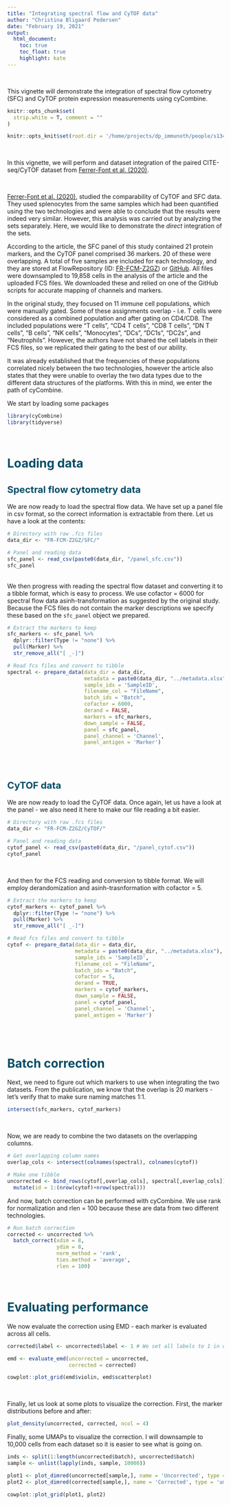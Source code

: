 ```yaml
---
title: "Integrating spectral flow and CyTOF data"
author: "Christina Bligaard Pedersen"
date: "February 19, 2021"
output: 
  html_document:
    toc: true
    toc_float: true
    highlight: kate
---
```

<style type="text/css">

h1.title {
  color: #004d66;
}
h4.author {
  font-style: italic;
  font-size: 18px;
  color: #008cba;
}
h4.date {
  font-style: italic;
  font-size: 16px;
  color: #008cba;
}
h1 { /* Header 1 */
  color: #004d66;
  font-size: 28px;
}
h2 { /* Header 2 */
  color: #004d66;
  font-size: 22px;
}
h3 { /* Header 3 */
  color: #004d66;
  font-size: 16px;
}
pre code, pre, code {
  white-space: pre !important;
  overflow-x: scroll !important;
  word-break: keep-all !important;
  word-wrap: initial !important;
}
</style>


<br>

This vignette will demonstrate the integration of spectral flow cytometry (SFC) and CyTOF protein expression measurements using cyCombine.

```r
knitr::opts_chunk$set(
  strip.white = T, comment = ""
)

knitr::opts_knit$set(root.dir = '/home/projects/dp_immunoth/people/s134891/cycombine/flow_cytof/')

```

<br>

In this vignette, we will perform and dataset integration of the paired CITE-seq/CyTOF dataset from [Ferrer-Font et al. (2020)](https://doi.org/10.1002/cyto.a.24016).

<br>

[Ferrer-Font et al. (2020)](https://doi.org/10.1002/cyto.a.24016), studied the comparability of CyTOF and SFC data. They used splenocytes from the same samples which had been quantified using the two technologies and were able to conclude that the results were indeed very similar. However, this analysis was carried out by analyzing the sets separately. Here, we would like to demonstrate the *direct* integration of the sets.

According to the article, the SFC panel of this study contained 21 protein markers, and the CyTOF panel comprised 36 markers. 20 of these were overlapping. A total of five samples are included for each technology, and they are stored at FlowRepository (ID: [FR-FCM-Z2GZ](https://flowrepository.org/id/FR-FCM-Z2GZ)) or [GitHub](https://github.com/SameOldSamOld/CyTOFAuroraComparison). All files were downsampled to 19,858 cells in the analysis of the article and the uploaded FCS files. We downloaded these and relied on one of the GitHub scripts for accurate mapping of channels and markers.


In the original study, they focused on 11 immune cell populations, which were manually gated. Some of these assignments overlap - i.e. T cells were considered as a combined population and after gating on CD4/CD8. The included populations were "T cells", "CD4 T cells", "CD8 T cells", "DN T cells", "B cells", "NK cells", "Monocytes", "DCs", "DC1s", "DC2s", and "Neutrophils". However, the authors have not shared the cell labels in their FCS files, so we replicated their gating to the best of our ability. 

It was already established that the frequencies of these populations correlated nicely between the two technologies, however the article also states that they were unable to overlay the two data types due to the different data structures of the platforms. With this in mind, we enter the path of cyCombine.


We start by loading some packages

```r
library(cyCombine)
library(tidyverse)

```


<br>


# Loading data
## Spectral flow cytometry data
We are now ready to load the spectral flow data. We have set up a panel file in csv format, so the correct information is extractable from there. Let us have a look at the contents:

```r
# Directory with raw .fcs files
data_dir <- "FR-FCM-Z2GZ/SFC/"

# Panel and reading data
sfc_panel <- read_csv(paste0(data_dir, "/panel_sfc.csv"))
sfc_panel

```

<br>
We then progress with reading the spectral flow dataset and converting it to a tibble format, which is easy to process. We use cofactor = 6000 for spectral flow data asinh-transformation as suggested by the original study. Because the FCS files do not contain the marker descriptions we specify these based on the `sfc_panel` object we prepared.

```r
# Extract the markers to keep
sfc_markers <- sfc_panel %>% 
  dplyr::filter(Type != "none") %>% 
  pull(Marker) %>% 
  str_remove_all("[ _-]")

# Read fcs files and convert to tibble
spectral <- prepare_data(data_dir = data_dir,
                         metadata = paste0(data_dir, "../metadata.xlsx"),
                         sample_ids = 'SampleID',
                         filename_col = "FileName",
                         batch_ids = "Batch",
                         cofactor = 6000,
                         derand = FALSE,
                         markers = sfc_markers,
                         down_sample = FALSE,
                         panel = sfc_panel,
                         panel_channel = 'Channel',
                         panel_antigen = 'Marker')

```


<br><br>



## CyTOF data
We are now ready to load the CyTOF data. Once again, let us have a look at the panel - we also need it here to make our file reading a bit easier.

```r
# Directory with raw .fcs files
data_dir <- "FR-FCM-Z2GZ/CyTOF/"

# Panel and reading data
cytof_panel <- read_csv(paste0(data_dir, "/panel_cytof.csv"))
cytof_panel

```

<br>

And then for the FCS reading and conversion to tibble format. We will employ derandomization and asinh-trasnformation with cofactor = 5.

```r
# Extract the markers to keep
cytof_markers <- cytof_panel %>% 
  dplyr::filter(Type != "none") %>% 
  pull(Marker) %>% 
  str_remove_all("[ _-]")

# Read fcs files and convert to tibble
cytof <- prepare_data(data_dir = data_dir,
                      metadata = paste0(data_dir, "../metadata.xlsx"),
                      sample_ids = 'SampleID',
                      filename_col = "FileName",
                      batch_ids = "Batch",
                      cofactor = 5,
                      derand = TRUE,
                      markers = cytof_markers,
                      down_sample = FALSE,
                      panel = cytof_panel,
                      panel_channel = 'Channel',
                      panel_antigen = 'Marker')

```



<br><br>


# Batch correction

Next, we need to figure out which markers to use when integrating the two datasets. From the publication, we know that the overlap is 20 markers - let's verify that to make sure naming matches 1:1.

```r
intersect(sfc_markers, cytof_markers)

```

<br>

Now, we are ready to combine the two datasets on the overlapping columns.

```r
# Get overlapping column names
overlap_cols <- intersect(colnames(spectral), colnames(cytof))

# Make one tibble
uncorrected <- bind_rows(cytof[,overlap_cols], spectral[,overlap_cols]) %>%
  mutate(id = 1:(nrow(cytof)+nrow(spectral)))

```

And now, batch correction can be performed with cyCombine. We use rank for normalization and rlen = 100 because these are data from two different technologies.

```r
# Run batch correction 
corrected <- uncorrected %>%
  batch_correct(xdim = 8,
                ydim = 8,
                norm_method = 'rank',
                ties.method = 'average',
                rlen = 100)

```

<br>


# Evaluating performance

We now evaluate the correction using EMD - each marker is evaluated across all cells.

```r
corrected$label <- uncorrected$label <- 1 # We set all labels to 1 in order to evaluate globally

emd <- evaluate_emd(uncorrected = uncorrected,
                    corrected = corrected)

cowplot::plot_grid(emd$violin, emd$scatterplot)

```
<br>


Finally, let us look at some plots to visualize the correction. First, the marker distributions before and after:

```r
plot_density(uncorrected, corrected, ncol = 4)

```

Finally, some UMAPs to visualize the correction. I will downsample to 10,000 cells from each dataset so it is easier to see what is going on.

```r

inds <- split(1:length(uncorrected$batch), uncorrected$batch)
sample <- unlist(lapply(inds, sample, 10000))

plot1 <- plot_dimred(uncorrected[sample,], name = 'Uncorrected', type = 'umap')
plot2 <- plot_dimred(corrected[sample,], name = 'Corrected', type = 'umap')

cowplot::plot_grid(plot1, plot2)

```



<!-- <br><br> -->

<!-- ## Distinct datasets -->

<!-- First, let us present the two datasets we will integrate: -->

<!-- As an example of spectral flow cytometry data, we will use the dataset from [Park et al. (2020)](https://doi.org/10.1002/cyto.a.24213). The data is based on healthy donor PBMCs, and contains four samples, which were frozen and thawed, stained with 40 different antibodies in one panel, and analysed using a 5-laser full spectrum flow cytometer (Cytek Biosciences Aurora). We downloaded these from FlowRepository (ID: FR-FCM-Z2QV) and pre-gated to live single cells in FlowJo version 10 (Tree Star Inc). Singlets and non-debris were identified using forward and side-scatter. Dead cells were excluded using live/dead stains. Data from these gates were then exported in FCS format. -->

<!-- For the CyTOF data, we use the data from a single healthy donor processed at the Human Immune Monitoring Center, Stanford. The sample was derived from FlowRepository https://flowrepository.org/id/FR-FCM-ZYAJ and pre-gated to live intact singlets. The data was subsequently manually gated to populations of interest.  -->



<!-- We start by loading some packages- -->

<!-- ```{r libraries 2, results = 'hide', warning=FALSE, message=FALSE, eval=F} -->
<!-- library(cyCombine) -->
<!-- library(tidyverse) -->

<!-- ``` -->


<!-- <br> -->


<!-- #### Loading data -->
<!-- ##### Spectral flow cytometry data -->
<!-- We are now ready to load the spectral flow data. We have set up a panel file in csv format, so the correct information is extractable from there. Let us have a look at the contents: -->

<!-- ```{r loading spectral flow data 1_2, paged.print = T, message=F, warning=F} -->
<!-- # Directory with raw .fcs files -->
<!-- data_dir <- "Park_et_al_2020_Live+/" -->

<!-- # Panel and reading data -->
<!-- sfc_panel <- read_csv(paste0(data_dir, "/panel_Park2020.csv")) -->
<!-- sfc_panel -->

<!-- ``` -->

<!-- <br> -->
<!-- We then progress with reading the spectral flow dataset and converting it to a tibble format, which is easy to process. We use cofactor = 6000 for spectral flow data asinh-transformation. This looks reasonable in terms of separating negative and positive peaks in the data, and it was further recommended by [Ferrer-Font et al. (2020)](https://doi.org/10.1002/cyto.a.24016). -->


<!-- ```{r loading spectral flow data 2_2} -->
<!-- sfc_markers <- sfc_panel %>%  -->
<!--   filter(Type != "none") %>%  -->
<!--   pull(Marker) %>%  -->
<!--   str_remove_all("[ _-]") -->

<!-- spectral <- prepare_data(data_dir = data_dir, -->
<!--                          metadata = paste0(data_dir, "/Spectral samples cohort.xlsx"), -->
<!--                          filename_col = "FCS_name", -->
<!--                          batch_ids = "Batch", -->
<!--                          condition = "Set", -->
<!--                          cofactor = 6000, -->
<!--                          derand = FALSE, -->
<!--                          markers = sfc_markers, -->
<!--                          down_sample = FALSE) -->

<!-- ``` -->

<!-- <br> -->


<!-- ##### Mass cytometry data -->
<!-- Then it is time to read the CyTOF data. In this case, it's already in a tibble format - but refer to `prepare_data` as shown above, for this. -->

<!-- ```{r cytof read 2} -->
<!-- ### Get HIMC cytof data for one sample -->
<!-- load('Sample001_pregated.Rdata') -->

<!-- ``` -->


<!-- <br> -->


<!-- #### Processing datasets - batch correction -->

<!-- Next, we need to figure out which markers to use when integrating the two datasets.  -->
<!-- Here, it is important to keep a couple of things in mind.  -->

<!-- First, be careful with protein names - i.e. CD197 and CCR7 are actually the same protein, but each name is relatively commonly used. Make sure to correct the column names in either set, so it matches the other, i.e. using `colnames(cytof)[colnames(cytof)=='CD197'] <- 'CCR7'`. In this example, there are a total of 26 overlapping markers between the two datasets.  -->

<!-- ```{r overlapping markers 2} -->
<!-- colnames(cytof)[colnames(cytof)=='CD197'] <- 'CCR7' -->
<!-- colnames(cytof)[colnames(cytof)=='CD8a'] <- 'CD8' -->

<!-- cytof_markers <- get_markers(cytof) -->
<!-- intersect(sfc_markers, cytof_markers) -->

<!-- ``` -->

<!-- <br> -->

<!-- Now, we are ready to combine the two datasets on the overlapping columns. -->

<!-- ```{r combine sets 2} -->
<!-- # Get overlapping column names -->
<!-- overlap_cols <- intersect(colnames(spectral), colnames(cytof)) -->

<!-- # Make one tibble -->
<!-- uncorrected <- bind_rows(cytof[,overlap_cols], spectral[,overlap_cols]) %>% -->
<!--   mutate(id = 1:(nrow(cytof)+nrow(spectral))) -->

<!-- ``` -->

<!-- And now, batch correction can be performed with cyCombine. -->

<!-- ```{r batch correction 2, message=FALSE, warning=FALSE, error=FALSE, results='hide'} -->
<!-- # Run batch correction -->
<!-- corrected <- uncorrected %>% -->
<!--   batch_correct(xdim = 8, -->
<!--                 ydim = 8, -->
<!--                 norm_method = 'rank', -->
<!--                 ties.method = 'average', -->
<!--                 rlen = 100) -->

<!-- ``` -->

<!-- <br> -->


<!-- #### Evaluating performance -->

<!-- We now evaluate the correction using EMD - each marker is evaluated across all cells. -->

<!-- ```{r global emd 2, message=FALSE, fig.height=6, fig.width=12} -->
<!-- corrected$label <- uncorrected$label <- 1 # We set all labels to 1 in order to evaluate globally -->

<!-- emd <- evaluate_emd(uncorrected = uncorrected, -->
<!--                     corrected = corrected) -->

<!-- cowplot::plot_grid(emd$violin, emd$scatterplot) -->

<!-- ``` -->
<!-- <br> -->


<!-- Finally, let us look at some plots to visualize the correction. First, the marker distributions before and after: -->

<!-- ```{r density plot 2, message=FALSE, fig.height=16, fig.width=16} -->
<!-- plot_density(uncorrected, corrected, ncol = 4) -->

<!-- ``` -->

<!-- Finally, some UMAPs to visualize the correction. I will downsample to 10,000 cells from each dataset so it is easier to see what is going on. -->

<!-- ```{r umaps 2, fig.height=8, fig.width=16} -->

<!-- inds <- split(1:length(uncorrected$batch), uncorrected$batch) -->
<!-- sample <- unlist(lapply(inds, sample, 10000)) -->

<!-- plot1 <- plot_dimred(uncorrected[sample,], name = 'Uncorrected', type = 'umap') -->
<!-- plot2 <- plot_dimred(corrected[sample,], name = 'Corrected', type = 'umap') -->

<!-- cowplot::plot_grid(plot1, plot2) -->

<!-- ``` -->

<!-- <br> -->

<!-- #### Imputing non-overlapping markers -->

<!-- Now, we could say that the integration is done. We have an strong idea about which cells belong in the same populations across the two technologies. But we may really curious about the non-overlapping channels. E.g. let us have a brief look on the immunoglobulins (IgD, IgM, IgG). All of these are measured in the spectral flow dataset - only IgD is included in the CyTOF data. These three proteins should also be found only among the B-cells (CD19+/CD20+). This should be true even after imputation. -->

<!-- We will impute all the markers missing in either dataset first. -->

<!-- ```{r imputing markers 2} -->
<!-- # Get the dataset-unique markers -->
<!-- spectral_unique <- sfc_markers[!sfc_markers %in% overlap_cols] -->
<!-- cytof_unique <- cytof_markers[!cytof_markers %in% overlap_cols] -->


<!-- # Add non-overlapping markers back to corrected data frames -->
<!-- cytof_corrected <- bind_cols(corrected[corrected$batch == 'CyTOF',], cytof[,cytof_unique]) -->
<!-- spectral_corrected <- bind_cols(corrected[corrected$batch == 'Spectral',], spectral[,spectral_unique]) -->


<!-- # Imputation for whole panels -->
<!-- imputed <- impute_across_panels(dataset1 = cytof_corrected,  -->
<!--                                 dataset2 = spectral_corrected, -->
<!--                                 overlap_channels = intersect(sfc_markers, cytof_markers),  -->
<!--                                 impute_channels1 = spectral_unique, -->
<!--                                 impute_channels2 = cytof_unique) -->

<!-- ``` -->

<!-- <br> -->

<!-- Now that we have imputed the values, we have a chance to view the IgG / IgM expression for both datasets. We will look at this along with the CD19, CD20, and IgD expression. -->


<!-- ```{r dimred plots B cells focus} -->
<!-- # Let us make the UMAP for the corrected set (based on overlapping markers only) -->
<!-- umap_plot <- plot_dimred(corrected[sample,], name = 'Corrected', type = 'umap', plot = 'CD19', return_coord = T) -->

<!-- # We can view the plot colored by CD19 expression -->
<!-- umap_plot$plot -->


<!-- # We can further include the UMAP coordinates in a combined dataframe with both imputed datasets. Again, we downsample to avoid too many cells cluttering the view (the same indeces are used as before) -->
<!-- combined <- cbind.data.frame(umap_plot$dimred, rbind.data.frame(imputed$dataset1, imputed$dataset2)[sample,]) -->


<!-- # Now let us color the plot by the two other overlapping markers which are B cell-relevant -->

<!-- p <- list() -->
<!-- for (m in c('CD20', 'IgD', 'IgM', 'IgG')) { -->

<!--   p[[m]] <- ggplot(combined, aes_string(x = colnames(combined)[1], y = colnames(combined)[2])) + -->
<!--   geom_point(aes_string(color = m), alpha = 0.3, size = 0.4) + -->
<!--   theme_bw() + theme(plot.title = element_text(hjust = 0.5)) + -->
<!--   scale_color_viridis_c() + facet_wrap(~batch) -->

<!-- } -->

<!-- p -->

<!-- ``` -->

<!-- <br> -->

<!-- We can compare this to UMAPs for the spectral flow data only (before any batch correction): -->

<!-- ```{r dimred plots B cells focus, spectral} -->
<!-- # Let us make the UMAP for the corrected set (based on overlapping markers only) -->
<!-- spectral_sample <- (sample[grep('Spectral', names(sample))]-nrow(cytof)) -->
<!-- umap_plot <- plot_dimred(spectral[spectral_sample,], name = 'Corrected', type = 'umap', plot = 'CD19', return_coord = T) -->

<!-- # We can view the plot colored by CD19 expression -->
<!-- umap_plot$plot -->


<!-- # We can further include the UMAP coordinates in a combined dataframe with both imputed datasets. Again, we downsample to avoid too many cells cluttering the view (the same indeces are used as before) -->
<!-- combined <- cbind.data.frame(umap_plot$dimred, spectral[spectral_sample,]) -->


<!-- # Now let us color the plot by the two other overlapping markers which are B cell-relevant -->

<!-- p <- list() -->
<!-- for (m in c('CD20', 'IgD', 'IgM', 'IgG')) { -->

<!--   p[[m]] <- ggplot(combined, aes_string(x = colnames(combined)[1], y = colnames(combined)[2])) + -->
<!--   geom_point(aes_string(color = m), alpha = 0.3, size = 0.4) + -->
<!--   theme_bw() + theme(plot.title = element_text(hjust = 0.5)) +  -->
<!--   scale_color_viridis_c() -->

<!-- } -->

<!-- cowplot::plot_grid(plotlist = p, ncol = 2) -->

<!-- ``` -->

<!-- <br> -->
<!-- The distributions look quite well-transfered to the CyTOF data. -->
<!-- <br> -->